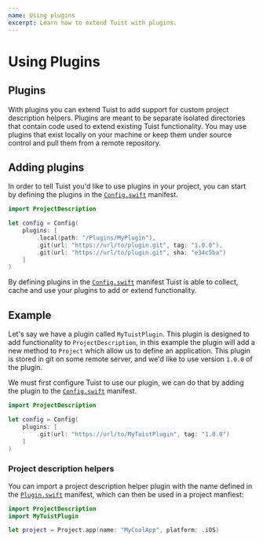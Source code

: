 ```yaml
---
name: Using plugins
excerpt: Learn how to extend Tuist with plugins.
---
```


# Using Plugins

## Plugins

With plugins you can extend Tuist to add support for custom project description helpers.
Plugins are meant to be separate isolated directories that contain code used to extend existing Tuist functionality. 
You may use plugins that exist locally on your machine or keep them under source control and pull them from a remote repository.

## Adding plugins

In order to tell Tuist you'd like to use plugins in your project, you can start by defining the plugins in the [`Config.swift`](/docs/usage/config/) manifest.

```swift
import ProjectDescription

let config = Config(
    plugins: [
        .local(path: "/Plugins/MyPlugin"),
        .git(url: "https://url/to/plugin.git", tag: "1.0.0"),
        .git(url: "https://url/to/plugin.git", sha: "e34c5ba")
    ]
)
```

By defining plugins in the [`Config.swift`](/docs/usage/config/) manifest Tuist is able to collect, cache and use your plugins to add or extend functionality.

## Example

Let's say we have a plugin called `MyTuistPlugin`. This plugin is designed to add functionality to `ProjectDescription`, in this example the plugin will add a new method to `Project` which allow us to define an application.
This plugin is stored in git on some remote server, and we'd like to use version `1.0.0` of the plugin.

We must first configure Tuist to use our plugin, we can do that by adding the plugin to the [`Config.swift`](/docs/usage/config/) manifest.

```swift
import ProjectDescription

let config = Config(
    plugins: [
        .git(url: "https://url/to/MyTuistPlugin", tag: "1.0.0")
    ]
)
```

### Project description helpers

You can import a project description helper plugin with the name defined in the [`Plugin.swift`](/docs/plugins/creating-plugins/) manifest, which can then be used in a project manfiest:

```swift
import ProjectDescription
import MyTuistPlugin

let project = Project.app(name: "MyCoolApp", platform: .iOS)
```
